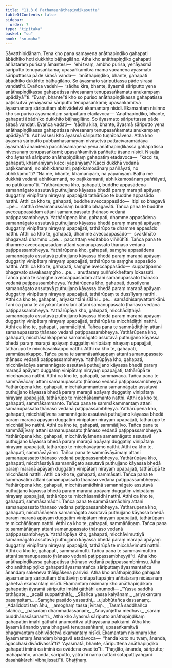 ```yaml
---
title: "11.3.6 Paṭhamaanāthapiṇḍikasutta"
tableOfContents: false
sidebar:
  order: 7
type: "tipitaka"
basket: "su"
book: "sn-maha"
---
```



<DynamicBreadcrumb />

<Division number="1022" book="sn-maha">

<Paragraph number="1942" book="sn-maha">
Sāvatthinidānaṃ. Tena kho pana samayena anāthapiṇḍiko gahapati ābādhiko hoti dukkhito bāḷhagilāno. Atha kho anāthapiṇḍiko gahapati aññataraṃ purisaṃ āmantesi—  “ehi tvaṃ, ambho purisa, yenāyasmā sāriputto tenupasaṅkama; upasaṅkamitvā mama vacanena āyasmato sāriputtassa pāde sirasā vanda—  ‘anāthapiṇḍiko, bhante, gahapati ābādhiko dukkhito bāḷhagilāno. So āyasmato sāriputtassa pāde sirasā vandatī’ti. Evañca vadehi—  ‘sādhu kira, bhante, āyasmā sāriputto yena anāthapiṇḍikassa gahapatissa nivesanaṃ tenupasaṅkamatu anukampaṃ upādāyā’”ti.
</Paragraph>

<Paragraph number="1943" book="sn-maha">
“Evaṃ, bhante”ti kho so puriso anāthapiṇḍikassa gahapatissa paṭissutvā yenāyasmā sāriputto tenupasaṅkami; upasaṅkamitvā āyasmantaṃ sāriputtaṃ abhivādetvā ekamantaṃ nisīdi. Ekamantaṃ nisinno kho so puriso āyasmantaṃ sāriputtaṃ etadavoca—
</Paragraph>

<Paragraph number="1944" book="sn-maha">
“Anāthapiṇḍiko, bhante, gahapati ābādhiko dukkhito bāḷhagilāno. So āyasmato sāriputtassa pāde sirasā vandati. Evañca vadati—  ‘sādhu kira, bhante, āyasmā sāriputto yena anāthapiṇḍikassa gahapatissa nivesanaṃ tenupasaṅkamatu anukampaṃ upādāyā’”ti. Adhivāsesi kho āyasmā sāriputto tuṇhībhāvena.
</Paragraph>

<Paragraph number="1945" book="sn-maha">
Atha kho āyasmā sāriputto pubbaṇhasamayaṃ nivāsetvā pattacīvaramādāya āyasmatā ānandena pacchāsamaṇena yena anāthapiṇḍikassa gahapatissa nivesanaṃ tenupasaṅkami; upasaṅkamitvā paññatte āsane nisīdi. Nisajja kho āyasmā sāriputto anāthapiṇḍikaṃ gahapatiṃ etadavoca—  “kacci te, gahapati, khamanīyaṃ kacci yāpanīyaṃ? Kacci dukkhā vedanā paṭikkamanti, no abhikkamanti; paṭikkamosānaṃ paññāyati, no abhikkamo”ti? “Na me, bhante, khamanīyaṃ, na yāpanīyaṃ. Bāḷhā me dukkhā vedanā abhikkamanti, no paṭikkamanti; abhikkamosānaṃ paññāyati, no paṭikkamo”ti.
</Paragraph>

<Paragraph number="1946" book="sn-maha">
“Yathārūpena kho, gahapati, buddhe appasādena samannāgato assutavā puthujjano kāyassa bhedā paraṃ maraṇā apāyaṃ duggatiṃ vinipātaṃ nirayaṃ upapajjati tathārūpo te buddhe appasādo natthi. Atthi ca kho te, gahapati, buddhe aveccappasādo—  itipi so bhagavā …pe…  satthā devamanussānaṃ buddho bhagavāti. Tañca pana te buddhe aveccappasādaṃ attani samanupassato ṭhānaso vedanā paṭippassambheyya.
</Paragraph>

<Paragraph number="1947" book="sn-maha">
Yathārūpena kho, gahapati, dhamme appasādena samannāgato assutavā puthujjano kāyassa bhedā paraṃ maraṇā apāyaṃ duggatiṃ vinipātaṃ nirayaṃ upapajjati, tathārūpo te dhamme appasādo natthi. Atthi ca kho te, gahapati, dhamme aveccappasādo—  svākkhāto bhagavatā dhammo …pe…  paccattaṃ veditabbo viññūhīti. Tañca pana te dhamme aveccappasādaṃ attani samanupassato ṭhānaso vedanā paṭippassambheyya.
</Paragraph>

<Paragraph number="1948" book="sn-maha">
Yathārūpena kho, gahapati, saṃghe appasādena samannāgato assutavā puthujjano kāyassa bhedā paraṃ maraṇā apāyaṃ duggatiṃ vinipātaṃ nirayaṃ upapajjati, tathārūpo te saṃghe appasādo natthi. Atthi ca kho te, gahapati, saṃghe aveccappasādo—  suppaṭipanno bhagavato sāvakasaṃgho …pe…  anuttaraṃ puññakkhettaṃ lokassāti. Tañca pana te saṃghe aveccappasādaṃ attani samanupassato ṭhānaso vedanā paṭippassambheyya.
</Paragraph>

<Paragraph number="1949" book="sn-maha">
Yathārūpena kho, gahapati, dussīlyena samannāgato assutavā puthujjano kāyassa bhedā paraṃ maraṇā apāyaṃ duggatiṃ vinipātaṃ nirayaṃ upapajjati, tathārūpaṃ te dussīlyaṃ natthi. Atthi ca kho te, gahapati, ariyakantāni sīlāni …pe…  samādhisaṃvattanikāni. Tāni ca pana te ariyakantāni sīlāni attani samanupassato ṭhānaso vedanā paṭippassambheyya.
</Paragraph>

<Paragraph number="1950" book="sn-maha">
Yathārūpāya kho, gahapati, micchādiṭṭhiyā samannāgato assutavā puthujjano kāyassa bhedā paraṃ maraṇā apāyaṃ duggatiṃ vinipātaṃ nirayaṃ upapajjati, tathārūpā te micchādiṭṭhi natthi. Atthi ca kho te, gahapati, sammādiṭṭhi. Tañca pana te sammādiṭṭhiṃ attani samanupassato ṭhānaso vedanā paṭippassambheyya.
</Paragraph>

<Paragraph number="1951" book="sn-maha">
Yathārūpena kho, gahapati, micchāsaṅkappena samannāgato assutavā puthujjano kāyassa bhedā paraṃ maraṇā apāyaṃ duggatiṃ vinipātaṃ nirayaṃ upapajjati, tathārūpo te micchāsaṅkappo natthi. Atthi ca kho te, gahapati, sammāsaṅkappo. Tañca pana te sammāsaṅkappaṃ attani samanupassato ṭhānaso vedanā paṭippassambheyya.
</Paragraph>

<Paragraph number="1952" book="sn-maha">
Yathārūpāya kho, gahapati, micchāvācāya samannāgato assutavā puthujjano kāyassa bhedā paraṃ maraṇā apāyaṃ duggatiṃ vinipātaṃ nirayaṃ upapajjati, tathārūpā te micchāvācā natthi. Atthi ca kho te, gahapati, sammāvācā. Tañca pana te sammāvācaṃ attani samanupassato ṭhānaso vedanā paṭippassambheyya.
</Paragraph>

<Paragraph number="1953" book="sn-maha">
Yathārūpena kho, gahapati, micchākammantena samannāgato assutavā puthujjano kāyassa bhedā paraṃ maraṇā apāyaṃ duggatiṃ vinipātaṃ nirayaṃ upapajjati, tathārūpo te micchākammanto natthi. Atthi ca kho te, gahapati, sammākammanto. Tañca pana te sammākammantaṃ attani samanupassato ṭhānaso vedanā paṭippassambheyya.
</Paragraph>

<Paragraph number="1954" book="sn-maha">
Yathārūpena kho, gahapati, micchāājīvena samannāgato assutavā puthujjano kāyassa bhedā paraṃ maraṇā apāyaṃ duggatiṃ vinipātaṃ nirayaṃ upapajjati, tathārūpo te micchāājīvo natthi. Atthi ca kho te, gahapati, sammāājīvo. Tañca pana te sammāājīvaṃ attani samanupassato ṭhānaso vedanā paṭippassambheyya.
</Paragraph>

<Paragraph number="1955" book="sn-maha">
Yathārūpena kho, gahapati, micchāvāyāmena samannāgato assutavā puthujjano kāyassa bhedā paraṃ maraṇā apāyaṃ duggatiṃ vinipātaṃ nirayaṃ upapajjati, tathārūpo te micchāvāyāmo natthi. Atthi ca kho te, gahapati, sammāvāyāmo. Tañca pana te sammāvāyāmaṃ attani samanupassato ṭhānaso vedanā paṭippassambheyya.
</Paragraph>

<Paragraph number="1956" book="sn-maha">
Yathārūpāya kho, gahapati, micchāsatiyā samannāgato assutavā puthujjano kāyassa bhedā paraṃ maraṇā apāyaṃ duggatiṃ vinipātaṃ nirayaṃ upapajjati, tathārūpā te micchāsati natthi. Atthi ca kho te, gahapati, sammāsati. Tañca pana te sammāsatiṃ attani samanupassato ṭhānaso vedanā paṭippassambheyya.
</Paragraph>

<Paragraph number="1957" book="sn-maha">
Yathārūpena kho, gahapati, micchāsamādhinā samannāgato assutavā puthujjano kāyassa bhedā paraṃ maraṇā apāyaṃ duggatiṃ vinipātaṃ nirayaṃ upapajjati, tathārūpo te micchāsamādhi natthi. Atthi ca kho te, gahapati, sammāsamādhi. Tañca pana te sammāsamādhiṃ attani samanupassato ṭhānaso vedanā paṭippassambheyya.
</Paragraph>

<Paragraph number="1958" book="sn-maha">
Yathārūpena kho, gahapati, micchāñāṇena samannāgato assutavā puthujjano kāyassa bhedā paraṃ maraṇā apāyaṃ duggatiṃ vinipātaṃ nirayaṃ upapajjati, tathārūpaṃ te micchāñāṇaṃ natthi. Atthi ca kho te, gahapati, sammāñāṇaṃ. Tañca pana te sammāñāṇaṃ attani samanupassato ṭhānaso vedanā paṭippassambheyya.
</Paragraph>

<Paragraph number="1959" book="sn-maha">
Yathārūpāya kho, gahapati, micchāvimuttiyā samannāgato assutavā puthujjano kāyassa bhedā paraṃ maraṇā apāyaṃ duggatiṃ vinipātaṃ nirayaṃ upapajjati, tathārūpā te micchāvimutti natthi. Atthi ca kho te, gahapati, sammāvimutti. Tañca pana te sammāvimuttiṃ attani samanupassato ṭhānaso vedanā paṭippassambheyyā”ti.
</Paragraph>

<Paragraph number="1960" book="sn-maha">
Atha kho anāthapiṇḍikassa gahapatissa ṭhānaso vedanā paṭippassambhiṃsu. Atha kho anāthapiṇḍiko gahapati āyasmantañca sāriputtaṃ āyasmantañca ānandaṃ sakeneva thālipākena parivisi. Atha kho anāthapiṇḍiko gahapati āyasmantaṃ sāriputtaṃ bhuttāviṃ onītapattapāṇiṃ aññataraṃ nīcāsanaṃ gahetvā ekamantaṃ nisīdi. Ekamantaṃ nisinnaṃ kho anāthapiṇḍikaṃ gahapatiṃ āyasmā sāriputto imāhi gāthāhi anumodi—
</Paragraph>

<Paragraph number="1961" type="verses" book="sn-maha">
_“Yassa saddhā tathāgate,_  
_acalā suppatiṭṭhitā;_  
_Sīlañca yassa kalyāṇaṃ,_  
_ariyakantaṃ pasaṃsitaṃ._  

</Paragraph>

<Paragraph number="1962" type="verses" book="sn-maha">
_Saṃghe pasādo yassatthi,_  
_ujubhūtañca dassanaṃ;_  
_Adaliddoti taṃ āhu,_  
_amoghaṃ tassa jīvitaṃ._  

</Paragraph>

<Paragraph number="1963" type="verses" book="sn-maha">
_Tasmā saddhañca sīlañca,_  
_pasādaṃ dhammadassanaṃ;_  
_Anuyuñjetha medhāvī,_  
_saraṃ buddhānasāsanan”ti._  

</Paragraph>

<Paragraph number="1964" book="sn-maha">
Atha kho āyasmā sāriputto anāthapiṇḍikaṃ gahapatiṃ imāhi gāthāhi anumoditvā uṭṭhāyāsanā pakkāmi.
</Paragraph>

<Paragraph number="1965" book="sn-maha">
Atha kho āyasmā ānando yena bhagavā tenupasaṅkami; upasaṅkamitvā bhagavantaṃ abhivādetvā ekamantaṃ nisīdi. Ekamantaṃ nisinnaṃ kho āyasmantaṃ ānandaṃ bhagavā etadavoca—  “handa kuto nu tvaṃ, ānanda, āgacchasi divādivassā”ti? “Āyasmatā, bhante, sāriputtena anāthapiṇḍiko gahapati iminā ca iminā ca ovādena ovadito”ti. “Paṇḍito, ānanda, sāriputto; mahāpañño, ānanda, sāriputto, yatra hi nāma cattāri sotāpattiyaṅgāni dasahākārehi vibhajissatī”ti.

</Paragraph>
</Division>

<Paragraph number="1966" type="center" book="sn-maha">
Chaṭṭhaṃ.
</Paragraph>